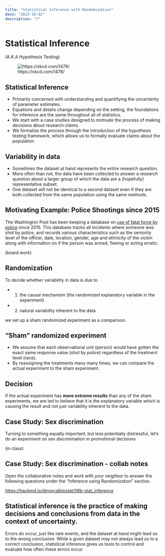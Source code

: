 ```yaml
---
title: "Statistical Inference with Randomization"
date: "2023-10-02"
description: "7"
---
```



# Statistical Inference

(A.K.A Hypothesis Testing)

![https://xkcd.com/1478/](https://imgs.xkcd.com/comics/p_values.png)

## Statistical Inference

::: incremental
-   Primarily concerned with understanding and quantifying the uncertainty of parameter estimates.
-   Equations and details change depending on the setting, the foundations for inference are the same throughout all of statistics.
-   We start with a case studies designed to motivate the process of making decisions about research claims.
-   We formalize the process through the introduction of the hypothesis testing framework, which allows us to formally evaluate claims about the population.
:::

## Variability in data 

::: incremental
* Sometimes the dataset at hand represents the entire research question.
* More often than not, the data have been collected to answer a research question about a larger group of which the data are a (hopefully) representative subset.
* One dataset will not be identical to a second dataset even if they are both collected from the same population using the same methods.
:::

## Motivating Example: Police Shootings since 2015

The Washington Post has been keeping a database on [use of fatal force by police](https://www.washingtonpost.com/graphics/investigations/police-shootings-database/) since 2015. This database tracks all incidents where someone was shot by police, and records various characteristics such as the seniority level of the officer, date, location, gender, age and ethnicity of the victim along with information on if the person was armed, fleeing or acting erratic. 

(board work)

## Randomization 

To decide whether variability in data is due to 

- (1) the causal mechanism (the randomized explanatory variable in the experiment)
- (2) natural variability inherent to the data 

we set up a sham randomized experiment as a comparison. 

## "Sham" randomized experiment

* We assume that each observational unit (person) would have gotten the exact same response value (shot by police) regardless of the treatment level (race). 
* By reassigning the treatments many many times, we can compare the actual experiment to the sham experiment. 

## Decision

If the actual experiment has **more extreme results** than any of the sham experiments, we are led to believe that it is the explanatory variable which is causing the result and not just variability inherent to the data. 

## Case Study: Sex discrimination

Turning to something equally important, but less potentially distressful, let's do an experiment on sex discrimination in promotional decisions

(in class)

## Case Study: Sex discrimination - collab notes

Open the collaborative notes and work with your neighbor to answer the following questions under the "Inference using Randomization" section.  

[https://hackmd.io/@norcalbiostat/06b-stat_inference](https://hackmd.io/@norcalbiostat/06b-stat_inference)


## Statistical inference is the practice of making decisions and conclusions from data in the context of uncertainty. 

Errors do occur, just like rare events, and the dataset at hand might lead us to the wrong conclusion. While a given dataset may not always lead us to a correct conclusion, statistical inference gives us tools to control and evaluate how often these errors occur. 

